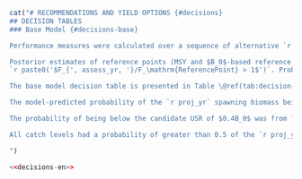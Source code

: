 ```r
cat("# RECOMMENDATIONS AND YIELD OPTIONS {#decisions}
## DECISION TABLES
### Base Model {#decisions-base}

Performance measures were calculated over a sequence of alternative `r end_yr` projected catch levels and are based on one-year projections to `r assess_yr`. Projected, bias-corrected log recruitment anomalies in `r end_yr` and `r assess_yr` were drawn randomly from a normal distribution, $~N(0,\tau^2)$.

Posterior estimates of reference points (MSY and $B_0$-based reference points) and benchmarks are provided in Table \@ref(tab:reference-points-table). Decision tables are presented showing predicted probabilities of undesirable states under alternative `r assess_yr` projected catch levels. An undesirable biomass-based performance measure is defined to occur when the `r proj_yr` projected  spawning biomass is below the candidate reference point or benchmark, i.e., the ratio `r paste0('$B_{', proj_yr, '}/B_\mathrm{ReferencePoint} < 1$')`. An undesirable fishing mortality-based performance measure is defined to occur when projected `r assess_yr` fishing mortality is above the reference point, i.e.,
`r paste0('$F_{', assess_yr, '}/F_\mathrm{ReferencePoint} > 1$')`. Probabilities in the decision tables are measured as the proportion of posterior samples that meet criteria above (i.e., proportion of posterior samples < 1 for biomass-based performance measures; and proportion of posterior samples > 1 for fishing mortality-based performance measures).

The base model decision table is presented in Table \@ref(tab:decision-table). Alternative `r assess_yr` catch levels are presented from 0 t to 50,000 t. Catches are shown in 2,000 t increments from zero to 10,000 t; then in 1,000 t increments between 10,000 t and 20,000 t; and then in 2,000 t increments from 22,000 t to 30,000 t. A catch level of 50,000 t is also given for reference purposes as it was included in the last assessment [@grandin2017].

The model-predicted probability of the `r proj_yr` spawning biomass being below the `r assess_yr` spawning biomass ranged from `r prob_proj_less_assess_0` under zero `r assess_yr` catch to `r prob_proj_less_assess_10` under 10,000 t of catch, which is double the current total TAC. At 50,000 t, the probability is `r prob_proj_less_assess_50`. The TAC that is closest to 0.5 probability of the biomass declining from `r assess_yr` to `r proj_yr` (while still being below 0.5) is `r prob_less_50_50$tac` t, at a probability of `r val_less_50_50`.

The probability of being below the candidate USR of $0.4B_0$ was from `r range_below_04bo[1]` to `r range_below_04bo[2]` over the range of catch levels considered. The probability of being below the candidate USR of $0.8B_{MSY}$ was from `r range_below_08bmsy[1]` to `r range_below_08bmsy[2]` over the range of catch levels considered. The probability of being below the candidate LRP of $0.2B_0$ was from `r range_below_02bo[1]` to `r range_below_02bo[2]` over the range of catch levels considered. The probability of being below the candidate LRP of $0.4B_{MSY}$ was zero for all catch levels considered.

All catch levels had a probability of greater than 0.5 of the `r proj_yr` biomass being under the $0.4B_0$ reference point. The lowest catch level having a probability of greater than 0.5 of the `r proj_yr` biomass being under the $0.2B_0$ limit reference point was `r row_greater_50_50_02bo$tac` t, with a probability of `r prob_greater_50_50_02bo`.

")
```

```r
<<decisions-en>>
```
